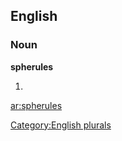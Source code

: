 ==English==

===Noun===
'''spherules'''

# {{plural of|[[spherule]]}}

[[Category:English plurals]]

[[ar:spherules]]